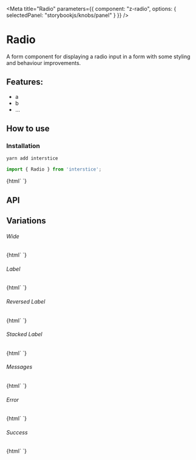 

<Meta 
  title="Radio"
  parameters={{
    component: "z-radio",
    options: { selectedPanel: "storybookjs/knobs/panel" }
  }}
/>

# Radio

A form component for displaying a radio input in a form with some styling and behaviour improvements.

## Features:

- a
- b
- ...

## How to use

### Installation

```bash
yarn add interstice
```

```js
import { Radio } from 'interstice';
```

<Preview withToolbar>
  <Story name="Simple">
    {html`
      <z-radio id="simple"></z-radio>
    `}
  </Story>
</Preview>

## API

<Props of="z-radio" />

## Variations

###### Wide

<Story name="Wide">
  {html`
    <z-radio id="wide" wide></z-radio>
  `}
</Story>

###### Label

<Story name="Label">
  {html`
    <z-radio id="label" label="Name"></z-radio>
  `}
</Story>

###### Reversed Label 

<Story name="Reversed Label">
  {html`
    <z-radio id="label" label="Name" reversed></z-radio>
  `}
</Story>

###### Stacked Label

<Story name="Stacked Label">
  {html`
    <z-radio id="stacked-label" label="Name" .inline=${false}></z-radio>
  `}
</Story>


###### Messages

<Story name="Messages">
  {html`
    <z-radio id="messages" label="Name" .messages=${['This is a message']}></z-radio>
  `}
</Story>

###### Error

<Story name="Error">
  {html`
    <z-radio id="error" label="Name" status="error" .checked=${true}></z-radio>
  `}
</Story>

###### Success 

<Story name="Success">
  {html`
    <z-radio id="success" label="Name" status="success" .checked=${true}></z-radio>
  `}
</Story>

